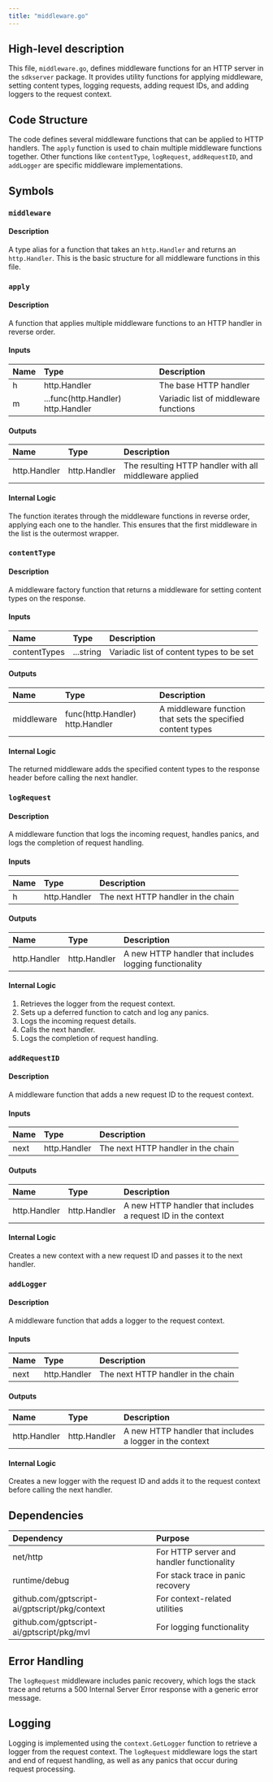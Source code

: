 ```yaml
---
title: "middleware.go"
---
```


## High-level description
This file, `middleware.go`, defines middleware functions for an HTTP server in the `sdkserver` package. It provides utility functions for applying middleware, setting content types, logging requests, adding request IDs, and adding loggers to the request context.

## Code Structure
The code defines several middleware functions that can be applied to HTTP handlers. The `apply` function is used to chain multiple middleware functions together. Other functions like `contentType`, `logRequest`, `addRequestID`, and `addLogger` are specific middleware implementations.

## Symbols

### `middleware`
#### Description
A type alias for a function that takes an `http.Handler` and returns an `http.Handler`. This is the basic structure for all middleware functions in this file.

### `apply`
#### Description
A function that applies multiple middleware functions to an HTTP handler in reverse order.

#### Inputs
| Name | Type | Description |
|:-----|:-----|:------------|
| h | http.Handler | The base HTTP handler |
| m | ...func(http.Handler) http.Handler | Variadic list of middleware functions |

#### Outputs
| Name | Type | Description |
|:-----|:-----|:------------|
| http.Handler | http.Handler | The resulting HTTP handler with all middleware applied |

#### Internal Logic
The function iterates through the middleware functions in reverse order, applying each one to the handler. This ensures that the first middleware in the list is the outermost wrapper.

### `contentType`
#### Description
A middleware factory function that returns a middleware for setting content types on the response.

#### Inputs
| Name | Type | Description |
|:-----|:-----|:------------|
| contentTypes | ...string | Variadic list of content types to be set |

#### Outputs
| Name | Type | Description |
|:-----|:-----|:------------|
| middleware | func(http.Handler) http.Handler | A middleware function that sets the specified content types |

#### Internal Logic
The returned middleware adds the specified content types to the response header before calling the next handler.

### `logRequest`
#### Description
A middleware function that logs the incoming request, handles panics, and logs the completion of request handling.

#### Inputs
| Name | Type | Description |
|:-----|:-----|:------------|
| h | http.Handler | The next HTTP handler in the chain |

#### Outputs
| Name | Type | Description |
|:-----|:-----|:------------|
| http.Handler | http.Handler | A new HTTP handler that includes logging functionality |

#### Internal Logic
1. Retrieves the logger from the request context.
2. Sets up a deferred function to catch and log any panics.
3. Logs the incoming request details.
4. Calls the next handler.
5. Logs the completion of request handling.

### `addRequestID`
#### Description
A middleware function that adds a new request ID to the request context.

#### Inputs
| Name | Type | Description |
|:-----|:-----|:------------|
| next | http.Handler | The next HTTP handler in the chain |

#### Outputs
| Name | Type | Description |
|:-----|:-----|:------------|
| http.Handler | http.Handler | A new HTTP handler that includes a request ID in the context |

#### Internal Logic
Creates a new context with a new request ID and passes it to the next handler.

### `addLogger`
#### Description
A middleware function that adds a logger to the request context.

#### Inputs
| Name | Type | Description |
|:-----|:-----|:------------|
| next | http.Handler | The next HTTP handler in the chain |

#### Outputs
| Name | Type | Description |
|:-----|:-----|:------------|
| http.Handler | http.Handler | A new HTTP handler that includes a logger in the context |

#### Internal Logic
Creates a new logger with the request ID and adds it to the request context before calling the next handler.

## Dependencies
| Dependency | Purpose |
|:-----------|:--------|
| net/http | For HTTP server and handler functionality |
| runtime/debug | For stack trace in panic recovery |
| github.com/gptscript-ai/gptscript/pkg/context | For context-related utilities |
| github.com/gptscript-ai/gptscript/pkg/mvl | For logging functionality |

## Error Handling
The `logRequest` middleware includes panic recovery, which logs the stack trace and returns a 500 Internal Server Error response with a generic error message.

## Logging
Logging is implemented using the `context.GetLogger` function to retrieve a logger from the request context. The `logRequest` middleware logs the start and end of request handling, as well as any panics that occur during request processing.